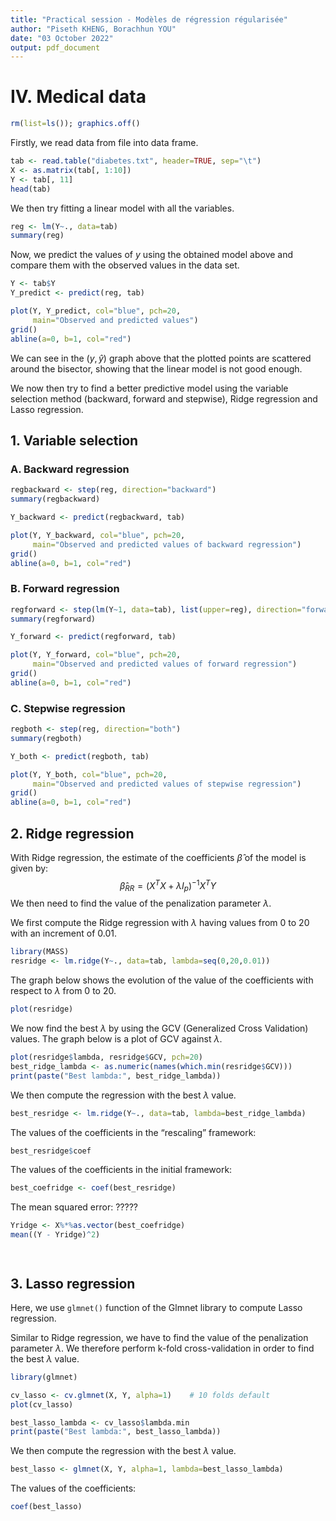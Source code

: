 ```yaml
---
title: "Practical session - Modèles de régression régularisée"
author: "Piseth KHENG, Borachhun YOU"
date: "03 October 2022"
output: pdf_document
---
```


# IV. Medical data

```r
rm(list=ls()); graphics.off()
```

Firstly, we read data from file into data frame.
```r
tab <- read.table("diabetes.txt", header=TRUE, sep="\t")
X <- as.matrix(tab[, 1:10])
Y <- tab[, 11]
head(tab)
```

We then try fitting a linear model with all the variables.
```r
reg <- lm(Y~., data=tab)
summary(reg)
```

Now, we predict the values of $y$ using the obtained model above and compare them with the observed values in the data set.
```r
Y <- tab$Y
Y_predict <- predict(reg, tab)

plot(Y, Y_predict, col="blue", pch=20, 
     main="Observed and predicted values")
grid()
abline(a=0, b=1, col="red")
```
We can see in the $(y,\hat{y})$ graph above that the plotted points are scattered around the bisector, showing that the linear model is not good enough.

We now then try to find a better predictive model using the variable selection method (backward, forward and stepwise), Ridge regression and Lasso regression.

## 1. Variable selection

### A. Backward regression

```r
regbackward <- step(reg, direction="backward")
summary(regbackward)
```

```r
Y_backward <- predict(regbackward, tab)

plot(Y, Y_backward, col="blue", pch=20, 
     main="Observed and predicted values of backward regression")
grid()
abline(a=0, b=1, col="red")
```

### B. Forward regression

```r
regforward <- step(lm(Y~1, data=tab), list(upper=reg), direction="forward")
summary(regforward)
```

```r
Y_forward <- predict(regforward, tab)

plot(Y, Y_forward, col="blue", pch=20, 
     main="Observed and predicted values of forward regression")
grid()
abline(a=0, b=1, col="red")
```

### C. Stepwise regression

```r
regboth <- step(reg, direction="both")
summary(regboth)
```

```r
Y_both <- predict(regboth, tab)

plot(Y, Y_both, col="blue", pch=20, 
     main="Observed and predicted values of stepwise regression")
grid()
abline(a=0, b=1, col="red")
```

## 2. Ridge regression

With Ridge regression, the estimate of the coefficients $\hat{\beta}$ of the model is given by:
$$\hat{\beta}_{RR} = (X^T X + \lambda I_p)^{-1} X^T Y$$
We then need to find the value of the penalization parameter $\lambda$.

We first compute the Ridge regression with $\lambda$ having values from 0 to 20 with an increment of 0.01.
```r
library(MASS)
resridge <- lm.ridge(Y~., data=tab, lambda=seq(0,20,0.01))
```

The graph below shows the evolution of the value of the coefficients with respect to $\lambda$ from 0 to 20.
```r
plot(resridge)
```

We now find the best $\lambda$ by using the GCV (Generalized Cross Validation) values. The graph below is a plot of GCV against $\lambda$.
```r
plot(resridge$lambda, resridge$GCV, pch=20)
best_ridge_lambda <- as.numeric(names(which.min(resridge$GCV)))
print(paste("Best lambda:", best_ridge_lambda))
```

We then compute the regression with the best $\lambda$ value.
```r
best_resridge <- lm.ridge(Y~., data=tab, lambda=best_ridge_lambda)
```

The values of the coefficients in the "rescaling" framework:
```r
best_resridge$coef
```

The values of the coefficients in the initial framework:
```r
best_coefridge <- coef(best_resridge)
```

The mean squared error: ?????
```r
Yridge <- X%*%as.vector(best_coefridge)
mean((Y - Yridge)^2)
```

```r
```

```r
```

## 3. Lasso regression

Here, we use `glmnet()` function of the Glmnet library to compute Lasso regression.

Similar to Ridge regression, we have to find the value of the penalization parameter $\lambda$. We therefore perform k-fold cross-validation in order to find the best $\lambda$ value.
```r
library(glmnet)

cv_lasso <- cv.glmnet(X, Y, alpha=1)    # 10 folds default
plot(cv_lasso)

best_lasso_lambda <- cv_lasso$lambda.min
print(paste("Best lambda:", best_lasso_lambda))
```

We then compute the regression with the best $\lambda$ value.
```r
best_lasso <- glmnet(X, Y, alpha=1, lambda=best_lasso_lambda)
```

The values of the coefficients:
```r
coef(best_lasso)
```
